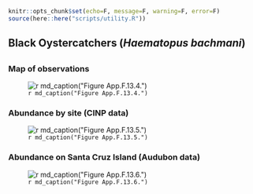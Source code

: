 ```r
knitr::opts_chunk$set(echo=F, message=F, warning=F, error=F)
source(here::here("scripts/utility.R"))
```

## Black Oystercatchers (_Haematopus bachmani_)

## {.tabset}

### Map of observations

![`r md_caption("Figure App.F.13.4.")`](../img/cinms_cr/App.F.13.4.jpg)

### Abundance by site (CINP data)

![`r md_caption("Figure App.F.13.5.")`](../img/cinms_cr/App.F.13.5.jpg)

### Abundance on Santa Cruz Island (Audubon data)

![`r md_caption("Figure App.F.13.6.")`](../img/cinms_cr/App.F.13.6.jpg)
